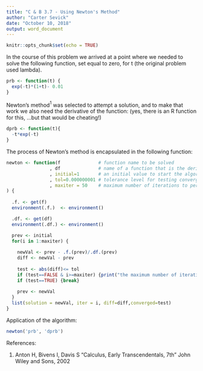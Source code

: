 ---
title: "C & B 3.7 - Using Newton's Method"
author: "Carter Sevick"
date: "October 10, 2018"
output: word_document
---

```{r setup, include=FALSE}
knitr::opts_chunk$set(echo = TRUE)
```

In the course of this problem we arrived at a point where we needed to solve the following function, set equal to zero, for t (the original problem used lambda).

```{r}

prb <- function(t) {
  exp(-t)*(1+t)- 0.01
}

```

Newton's method$^1$ was selected to attempt a solution, and to make that work we also need the derivative of the function:
(yes, there is an R function for this, ...but that would be cheating!)

```{r}

dprb <- function(t){
  -t*exp(-t)
}

```

The process of Newton's method is encapsulated in the following function:

```{r}

newton <- function(f              # function name to be solved 
                , df              # name of a function that is the derivative of f
                , initial=1       # an initial value to start the algorithm, default set at 1
                , tol=0.000000001 # tolerance level for testing convergence to the solution
                , maxiter = 50    # maximum number of iterations to perform befor giving up on a solution
) {
  
  .f. <- get(f)
  environment(.f.)  <- environment()

  .df. <- get(df)
  environment(.df.) <- environment()

  prev <- initial
  for(i in 1:maxiter) {
    
    newVal <- prev - .f.(prev)/.df.(prev)
    diff <- newVal - prev
   
    test <- abs(diff)<= tol
    if (test==FALSE & i>=maxiter) {print("the maximum number of iterations has been reached with no solution.")}
    if (test==TRUE) {break}
    
    prev <- newVal
  }
  list(solution = newVal, iter = i, diff=diff,converged=test)
}

```

Application of the algorithm:
```{r}

newton('prb', 'dprb')

```

References:

1. Anton H, Bivens I, Davis S "Calculus, Early Transcendentals, 7th" John Wiley and Sons, 2002